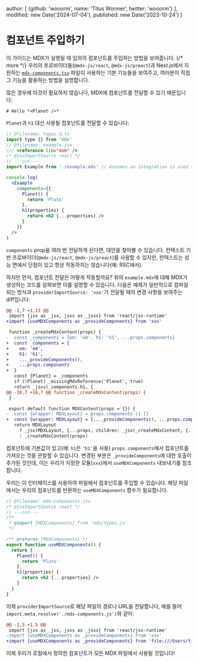   author: [
    {github: 'wooorm', name: 'Titus Wormer', twitter: 'wooorm'}
  ],
  modified: new Date('2024-07-04'),
  published: new Date('2023-10-24')
}

# 컴포넌트 주입하기

이 가이드는 MDX가 실행될 때 임의의 컴포넌트를 주입하는 방법을 보여줍니다. {/* more */}
우리의 프로바이더들(`@mdx-js/react`, `@mdx-js/preact`)과 Next.js에서 지원하는 [`mdx-components.tsx`][next-mdx-components] 파일이 사용하는 기본 기능들을 보여주고,
여러분이 직접 그 기능을 활용하는 방법을 설명합니다.

많은 경우에 이것이 필요하지 않습니다,
MDX에 컴포넌트를 전달할 수 있기 때문입니다:

```mdx path="example.mdx"
# Hello *<Planet />*
```

`Planet`과 `h1` 대신 사용될 컴포넌트를 전달할 수 있습니다:

```jsx twoslash path="example.jsx"
// @filename: types.d.ts
import type {} from 'mdx'
// @filename: example.jsx
/// <reference lib="dom" />
/* @jsxImportSource react */
// ---cut---
import Example from './example.mdx' // Assumes an integration is used to compile MDX -> JS.

console.log(
  <Example
    components={{
      Planet() {
        return 'Pluto'
      },
      h1(properties) {
        return <h2 {...properties} />
      }
    }}
  />
)
```

`components` prop을 여러 번 전달하게 된다면,
대안을 찾아볼 수 있습니다.
컨텍스트 기반 프로바이더(`@mdx-js/react`, `@mdx-js/preact`)를 사용할 수 있지만,
컨텍스트는 성능 면에서 단점이 있고 항상 작동하지는 않습니다(예: RSC에서).

하지만 먼저,
컴포넌트 전달은 어떻게 작동할까요?
위의 `example.mdx`에 대해 MDX가 생성하는 코드를 살펴보면 이를 설명할 수 있습니다.
다음은 예제가 일반적으로 컴파일되는 방식과 `providerImportSource: 'xxx'`가 전달될 때의 변경 사항을 보여주는 diff입니다:

```diff
@@ -1,7 +1,13 @@
 import {jsx as _jsx, jsxs as _jsxs} from 'react/jsx-runtime'
+import {useMDXComponents as _provideComponents} from 'xxx'

 function _createMdxContent(props) {
-  const _components = {em: 'em', h1: 'h1', ...props.components}
+  const _components = {
+    em: 'em',
+    h1: 'h1',
+    ..._provideComponents(),
+    ...props.components
+  }
   const {Planet} = _components
   if (!Planet) _missingMdxReference('Planet', true)
   return _jsxs(_components.h1, {
@@ -10,7 +16,7 @@ function _createMdxContent(props) {
 }

 export default function MDXContent(props = {}) {
-  const {wrapper: MDXLayout} = props.components || {}
+  const {wrapper: MDXLayout} = {..._provideComponents(), ...props.components}
   return MDXLayout
     ? _jsx(MDXLayout, {...props, children: _jsx(_createMdxContent, {...props})})
     : _createMdxContent(props)
```

컴포넌트에 기본값이 있고(예: `h1`은 `'h1'`을 사용) `props.components`에서 컴포넌트를 가져오는 것을 관찰할 수 있습니다.
변경된 부분은 `_provideComponents`에 대한 호출이 추가된 것인데,
이는 우리가 지정한 모듈(`xxx`)에서 `useMDXComponents` 내보내기를 참조합니다.

우리는 이 인터페이스를 사용하여 파일에서 컴포넌트를 주입할 수 있습니다.
해당 파일에서는 우리의 컴포넌트를 반환하는 `useMDXComponents` 함수가 필요합니다.

```jsx twoslash path="mdx-components.js"
// @filename: mdx-components.jsx
/* @jsxImportSource react */
// ---cut---
/**
 * @import {MDXComponents} from 'mdx/types.js'
 */

/** @returns {MDXComponents} */
export function useMDXComponents() {
  return {
    Planet() {
      return 'Pluto'
    },
    h1(properties) {
      return <h2 {...properties} />
    }
  }
}
```

이제 `providerImportSource`로 해당 파일의 경로나 URL을 전달합니다,
예를 들어 `import.meta.resolve('./mdx-components.js')`와 같이:

```diff
@@ -1,5 +1,5 @@
 import {jsx as _jsx, jsxs as _jsxs} from 'react/jsx-runtime'
-import {useMDXComponents as _provideComponents} from 'xxx'
+import {useMDXComponents as _provideComponents} from 'file:///Users/tilde/…/mdx-components.js'
```

이제 우리가 로컬에서 정의한 컴포넌트가 모든 MDX 파일에서 사용될 것입니다!

[next-mdx-components]: https://nextjs.org/docs/pages/building-your-application/configuring/mdx